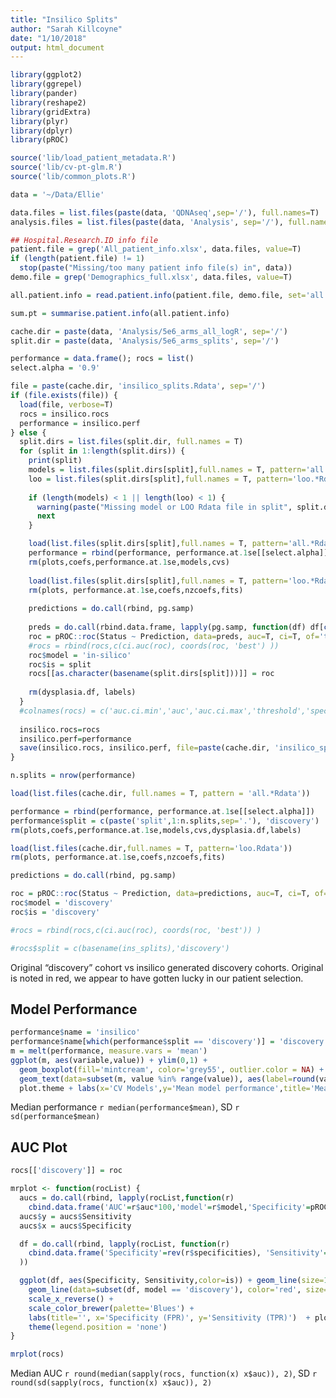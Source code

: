 ```yaml
---
title: "Insilico Splits"
author: "Sarah Killcoyne"
date: "1/10/2018"
output: html_document
---
```


```r
library(ggplot2)
library(ggrepel)
library(pander)
library(reshape2)
library(gridExtra)
library(plyr) 
library(dplyr)
library(pROC)

source('lib/load_patient_metadata.R')
source('lib/cv-pt-glm.R')
source('lib/common_plots.R')

data = '~/Data/Ellie'

data.files = list.files(paste(data, 'QDNAseq',sep='/'), full.names=T)
analysis.files = list.files(paste(data, 'Analysis', sep='/'), full.names=T)

## Hospital.Research.ID info file
patient.file = grep('All_patient_info.xlsx', data.files, value=T)
if (length(patient.file) != 1)
  stop(paste("Missing/too many patient info file(s) in", data))
demo.file = grep('Demographics_full.xlsx', data.files, value=T)

all.patient.info = read.patient.info(patient.file, demo.file, set='all')$info

sum.pt = summarise.patient.info(all.patient.info)

cache.dir = paste(data, 'Analysis/5e6_arms_all_logR', sep='/')
split.dir = paste(data, 'Analysis/5e6_arms_splits', sep='/')

performance = data.frame(); rocs = list()
select.alpha = '0.9'

file = paste(cache.dir, 'insilico_splits.Rdata', sep='/')
if (file.exists(file)) {
  load(file, verbose=T)
  rocs = insilico.rocs
  performance = insilico.perf
} else {
  split.dirs = list.files(split.dir, full.names = T)
  for (split in 1:length(split.dirs)) {
    print(split)  
    models = list.files(split.dirs[split],full.names = T, pattern='all.*Rdata')
    loo = list.files(split.dirs[split],full.names = T, pattern='loo.*Rdata')
    
    if (length(models) < 1 || length(loo) < 1) {
      warning(paste("Missing model or LOO Rdata file in split", split.dirs[split]))
      next
    }

    load(list.files(split.dirs[split],full.names = T, pattern='all.*Rdata'), verbose=T)
    performance = rbind(performance, performance.at.1se[[select.alpha]])
    rm(plots,coefs,performance.at.1se,models,cvs)
    
    load(list.files(split.dirs[split],full.names = T, pattern='loo.*Rdata'), verbose=T)
    rm(plots, performance.at.1se,coefs,nzcoefs,fits)
  
    predictions = do.call(rbind, pg.samp)
  
    preds = do.call(rbind.data.frame, lapply(pg.samp, function(df) df[c('Status','Prediction')]))
    roc = pROC::roc(Status ~ Prediction, data=preds, auc=T, ci=T, of='thresholds')
    #rocs = rbind(rocs,c(ci.auc(roc), coords(roc, 'best') ))
    roc$model = 'in-silico'
    roc$is = split
    rocs[[as.character(basename(split.dirs[split]))]] = roc
  
    rm(dysplasia.df, labels)
  }
  #colnames(rocs) = c('auc.ci.min','auc','auc.ci.max','threshold','specificity','sensitivity')
  
  insilico.rocs=rocs
  insilico.perf=performance
  save(insilico.rocs, insilico.perf, file=paste(cache.dir, 'insilico_splits.Rdata', sep='/'))
}

n.splits = nrow(performance)

load(list.files(cache.dir, full.names = T, pattern = 'all.*Rdata'))

performance = rbind(performance, performance.at.1se[[select.alpha]])
performance$split = c(paste('split',1:n.splits,sep='.'), 'discovery')
rm(plots,coefs,performance.at.1se,models,cvs,dysplasia.df,labels)

load(list.files(cache.dir,full.names = T, pattern='loo.Rdata'))
rm(plots, performance.at.1se,coefs,nzcoefs,fits)

predictions = do.call(rbind, pg.samp)

roc = pROC::roc(Status ~ Prediction, data=predictions, auc=T, ci=T, of='thresholds')
roc$model = 'discovery'
roc$is = 'discovery'

#rocs = rbind(rocs,c(ci.auc(roc), coords(roc, 'best')) )

#rocs$split = c(basename(ins_splits),'discovery')

```


Original "discovery" cohort vs insilico generated discovery cohorts.  Original is noted in red, we appear to have gotten lucky in our patient selection. 


## Model Performance

```r
performance$name = 'insilico'
performance$name[which(performance$split == 'discovery')] = 'discovery'
m = melt(performance, measure.vars = 'mean')
ggplot(m, aes(variable,value)) + ylim(0,1) +
  geom_boxplot(fill='mintcream', color='grey55', outlier.color = NA) + geom_jitter(width=0.2, aes(color=name), size=1.5) + 
  geom_text(data=subset(m, value %in% range(value)), aes(label=round(value,2)), vjust=0.02, hjust=0.2) +
  plot.theme + labs(x='CV Models',y='Mean model performance',title='Mean performance for CV model', subtitle='20 insilico 20:69 splits')
```

Median performance `r median(performance$mean)`, SD `r sd(performance$mean)`

## AUC Plot


```r
rocs[['discovery']] = roc

mrplot <- function(rocList) {
  aucs = do.call(rbind, lapply(rocList,function(r) 
    cbind.data.frame('AUC'=r$auc*100,'model'=r$model,'Specificity'=pROC::coords(r,'best')[['specificity']], 'Sensitivity'=pROC::coords(r,'best')[['sensitivity']])))
  aucs$y = aucs$Sensitivity
  aucs$x = aucs$Specificity

  df = do.call(rbind, lapply(rocList, function(r) 
    cbind.data.frame('Specificity'=rev(r$specificities), 'Sensitivity'=rev(r$sensitivities),'model'=r$model, 'is'=r$is) 
  ))

  ggplot(df, aes(Specificity, Sensitivity,color=is)) + geom_line(size=1) + 
    geom_line(data=subset(df, model == 'discovery'), color='red', size=1) +
    scale_x_reverse() +
    scale_color_brewer(palette='Blues') +
    labs(title='', x='Specificity (FPR)', y='Sensitivity (TPR)')  + plot.theme +
    theme(legend.position = 'none')
}

mrplot(rocs)

```
Median AUC `r round(median(sapply(rocs, function(x) x$auc)), 2)`, SD `r round(sd(sapply(rocs, function(x) x$auc)), 2)`


